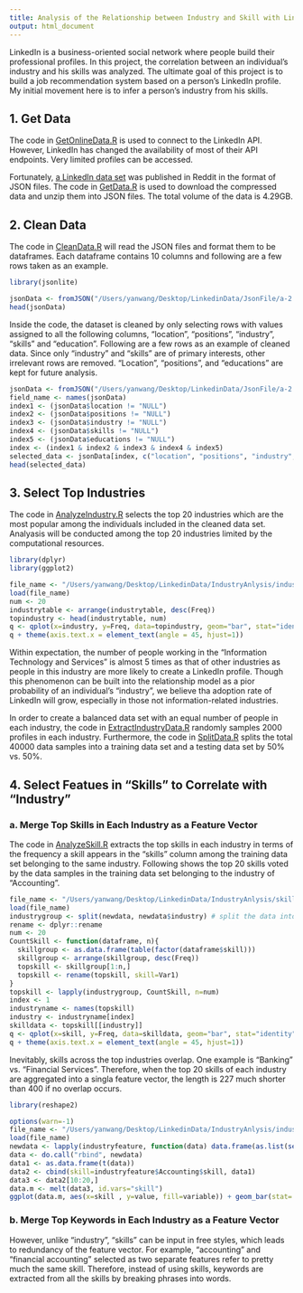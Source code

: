 ```yaml
---
title: Analysis of the Relationship between Industry and Skill with LinkedIn Data
output: html_document
---
```


LinkedIn is a business-oriented social network where people build their professional profiles. In this project, the correlation between an individual's industry and his skills was analyzed. The ultimate goal of this project is to build a job recommendation system based on a person's LinkedIn profile. My initial movement here is to infer a person's industry from his skills.   

## 1. Get Data
The code in [GetOnlineData.R](https://github.com/phylliswany/LinkedInDataAnalysis/blob/master/GetOnlineData.R) is used to connect to the LinkedIn API. However, LinkedIn has changed the availability of most of their API endpoints. Very limited profiles can be accessed. 

Fortunately, [a LinkedIn data set](http://www.reddit.com/r/dataisbeautiful/comments/25qjpz/how_many_employees_are_moving_between_companies_oc/chjvd0g) was published in Reddit in the format of JSON files. The code in [GetData.R](https://github.com/phylliswany/LinkedInDataAnalysis/blob/master/GetData.R) is used to download the compressed data and unzip them into JSON files. The total volume of the data is 4.29GB. 

## 2. Clean Data
The code in [CleanData.R](https://github.com/phylliswany/LinkedInDataAnalysis/blob/master/CleanData.R) will read the JSON files and format them to be dataframes. Each dataframe contains 10 columns and following are a few rows taken as an example.    
```r
library(jsonlite)
```
```r
jsonData <- fromJSON("/Users/yanwang/Desktop/LinkedinData/JsonFile/a-2.json")
head(jsonData)                   
```
Inside the code, the dataset is cleaned by only selecting rows with values assigned to all the following columns, "location", "positions", "industry", "skills" and "education". Following are a few rows as an example of cleaned data. Since only "industry" and "skills" are of primary interests, other irrelevant rows are removed. "Location", "positions", and "educations" are kept for future analysis.   
```r
jsonData <- fromJSON("/Users/yanwang/Desktop/LinkedinData/JsonFile/a-2.json")   
field_name <- names(jsonData)
index1 <- (jsonData$location != "NULL")
index2 <- (jsonData$positions != "NULL")
index3 <- (jsonData$industry != "NULL")
index4 <- (jsonData$skills != "NULL")
index5 <- (jsonData$educations != "NULL")
index <- (index1 & index2 & index3 & index4 & index5)
selected_data <- jsonData[index, c("location", "positions", "industry", "skills", "educations")] 
head(selected_data)
```

## 3. Select Top Industries
The code in [AnalyzeIndustry.R](https://github.com/phylliswany/LinkedInDataAnalysis/blob/master/AnalyzeIndustry.R) selects the top 20 industries which are the most popular among the individuals included in the cleaned data set. Analyasis will be conducted among the top 20 industries limited by the computational resources.

```r
library(dplyr)
library(ggplot2)
```
```r
file_name <- "/Users/yanwang/Desktop/LinkedinData/IndustryAnlysis/industry.Rda"
load(file_name)
num <- 20
industrytable <- arrange(industrytable, desc(Freq))
topindustry <- head(industrytable, num)
q <- qplot(x=industry, y=Freq, data=topindustry, geom="bar", stat="identity", xlab="", ylab="Number of Cases", main=paste("Top", num, "Industries"), fill=I("red"))
q + theme(axis.text.x = element_text(angle = 45, hjust=1))
```

Within expectation, the number of people working in the "Information Technology and Services" is almost 5 times as that of other industries as people in this industry are more likely to create a LinkedIn profile. Though this phenomenon can be built into the relationship model as a pior probability of an individual's "industry", we believe tha adoption rate of LinkedIn will grow, especially in those not information-related industries.

In order to create a balanced data set with an equal number of people in each industry, the code in [ExtractIndustryData.R](https://github.com/phylliswany/LinkedInDataAnalysis/blob/master/ExtractIndustryData.R) randomly samples 2000 profiles in each industry. Furthermore, the code in [SplitData.R](https://github.com/phylliswany/LinkedInDataAnalysis/blob/master/SplitData.R) splits the total 40000 data samples into a training data set and a testing data set by 50% vs. 50%.

## 4. Select Featues in "Skills" to Correlate with "Industry"
### a. Merge Top Skills in Each Industry as a Feature Vector
The code in [AnalyzeSkill.R](https://github.com/phylliswany/LinkedInDataAnalysis/blob/master/AnalyzeSkill.R) extracts the top skills in each industry in terms of the frequency a skill appears in the "skills" column among the training data set belonging to the same industry. Following shows the top 20 skills voted by the data samples in the training data set belonging to the industry of "Accounting".

```r
file_name <- "/Users/yanwang/Desktop/LinkedinData/IndustryAnlysis/skilltraining.Rda"
load(file_name)
industrygroup <- split(newdata, newdata$industry) # split the data into industries
rename <- dplyr::rename
num <- 20
CountSkill <- function(dataframe, n){
  skillgroup <- as.data.frame(table(factor(dataframe$skill)))
  skillgroup <- arrange(skillgroup, desc(Freq))
  topskill <- skillgroup[1:n,]
  topskill <- rename(topskill, skill=Var1)
}
topskill <- lapply(industrygroup, CountSkill, n=num)
index <- 1
industryname <- names(topskill)
industry <- industryname[index]
skilldata <- topskill[[industry]]
q <- qplot(x=skill, y=Freq, data=skilldata, geom="bar", stat="identity", xlab="", ylab="Number of Cases", main=paste("Top", num, "Skills of", industry), fill=I("red"))
q + theme(axis.text.x = element_text(angle = 45, hjust=1))
```

Inevitably, skills across the top industries overlap. One example is "Banking" vs. "Financial Services". Therefore, when the top 20 skills of each industry are aggregated into a singla feature vector, the length is 227 much shorter than 400 if no overlap occurs.
```r
library(reshape2)
```
```r
options(warn=-1)
file_name <- "/Users/yanwang/Desktop/LinkedinData/IndustryAnlysis/industryfeature_20.Rda"
load(file_name)
newdata <- lapply(industryfeature, function(data) data.frame(as.list(setNames(data$Freq, data$skill))))
data <- do.call("rbind", newdata)
data1 <- as.data.frame(t(data))
data2 <- cbind(skill=industryfeature$Accounting$skill, data1)
data3 <- data2[10:20,]
data.m <- melt(data3, id.vars="skill")
ggplot(data.m, aes(x=skill , y=value, fill=variable)) + geom_bar(stat='identity') + xlab("Skills") + ylab("Number of Cases") + theme(axis.text.x = element_text(angle = 45, hjust=1))
```

### b. Merge Top Keywords in Each Industry as a Feature Vector
However, unlike "industry", "skills" can be input in free styles, which leads to redundancy of the feature vector. For example, "accounting" and "financial accounting" selected as two separate features refer to pretty much the same skill. Therefore, instead of using skills, keywords are extracted from all the skills by breaking phrases into words. 